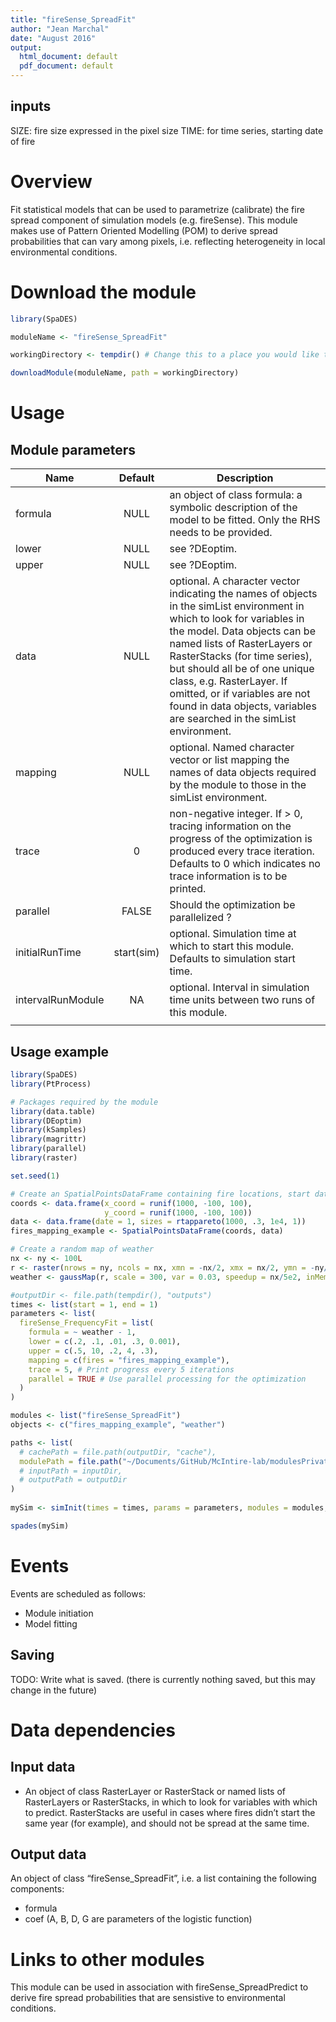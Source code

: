 ```yaml
---
title: "fireSense_SpreadFit"
author: "Jean Marchal"
date: "August 2016"
output:
  html_document: default
  pdf_document: default
---
```



## inputs
SIZE: fire size expressed in the pixel size
TIME: for time series, starting date of fire

# Overview
Fit statistical models that can be used to parametrize (calibrate) the fire spread component of simulation models (e.g. fireSense). This module makes use of Pattern Oriented Modelling (POM) to derive spread probabilities that can vary among pixels, i.e. reflecting heterogeneity in local environmental conditions.

# Download the module
```r
library(SpaDES)

moduleName <- "fireSense_SpreadFit"

workingDirectory <- tempdir() # Change this to a place you would like to put the model, if desired.

downloadModule(moduleName, path = workingDirectory)
```

# Usage
## Module parameters
Name|Default|Description
----|:-------:|---------------------------------------------------------------------
formula|NULL|an object of class formula: a symbolic description of the model to be fitted. Only the RHS needs to be provided.
lower|NULL|see ?DEoptim.
upper|NULL|see ?DEoptim.
data|NULL|optional. A character vector indicating the names of objects in the simList environment in which to look for variables in the model. Data objects can be named lists of RasterLayers or RasterStacks (for time series), but should all be of one unique class, e.g. RasterLayer. If omitted, or if variables are not found in data objects, variables are searched in the simList environment.
mapping|NULL|optional. Named character vector or list mapping the names of data objects required by the module to those in the simList environment.
trace|0|non-negative integer. If > 0, tracing information on the progress of the optimization is produced every trace iteration. Defaults to 0 which indicates no trace information is to be printed.
parallel|FALSE|Should the optimization be parallelized ?
initialRunTime|start(sim)|optional. Simulation time at which to start this module. Defaults to simulation start time.
intervalRunModule|NA|optional. Interval in simulation time units between two runs of this module.
|||

## Usage example
```r
library(SpaDES)
library(PtProcess)

# Packages required by the module
library(data.table)
library(DEoptim)
library(kSamples)
library(magrittr)
library(parallel)
library(raster)

set.seed(1)

# Create an SpatialPointsDataFrame containing fire locations, start dates, and final sizes data
coords <- data.frame(x_coord = runif(1000, -100, 100),
                     y_coord = runif(1000, -100, 100))
data <- data.frame(date = 1, sizes = rtappareto(1000, .3, 1e4, 1))
fires_mapping_example <- SpatialPointsDataFrame(coords, data)

# Create a random map of weather
nx <- ny <- 100L
r <- raster(nrows = ny, ncols = nx, xmn = -nx/2, xmx = nx/2, ymn = -ny/2, ymx = ny/2)
weather <- gaussMap(r, scale = 300, var = 0.03, speedup = nx/5e2, inMemory = TRUE)

#outputDir <- file.path(tempdir(), "outputs")
times <- list(start = 1, end = 1)
parameters <- list(
  fireSense_FrequencyFit = list(
    formula = ~ weather - 1,
    lower = c(.2, .1, .01, .3, 0.001),
    upper = c(.5, 10, .2, 4, .3),
    mapping = c(fires = "fires_mapping_example"),
    trace = 5, # Print progress every 5 iterations
    parallel = TRUE # Use parallel processing for the optimization
  )
)

modules <- list("fireSense_SpreadFit")
objects <- c("fires_mapping_example", "weather")

paths <- list(
  # cachePath = file.path(outputDir, "cache"),
  modulePath = file.path("~/Documents/GitHub/McIntire-lab/modulesPrivate/") ## TODO: change this to tempdir()
  # inputPath = inputDir,
  # outputPath = outputDir
)
 
mySim <- simInit(times = times, params = parameters, modules = modules, objects = objects, paths = paths)

spades(mySim)
```

# Events
Events are scheduled as follows:

- Module initiation
- Model fitting

## Saving
TODO: Write what is saved. (there is currently nothing saved, but this may change in the future)

# Data dependencies
## Input data
- An object of class RasterLayer or RasterStack or named lists of RasterLayers or RasterStacks, in which to look for variables with which to predict. RasterStacks are useful in cases where fires didn't start the same year (for example), and should not be spread at the same time.

## Output data
An object of class "fireSense_SpreadFit", i.e. a list containing the following components:

- formula
- coef (A, B, D, G are parameters of the logistic function)

# Links to other modules
This module can be used in association with fireSense_SpreadPredict to derive fire spread probabilities that are sensistive to environmental conditions.

